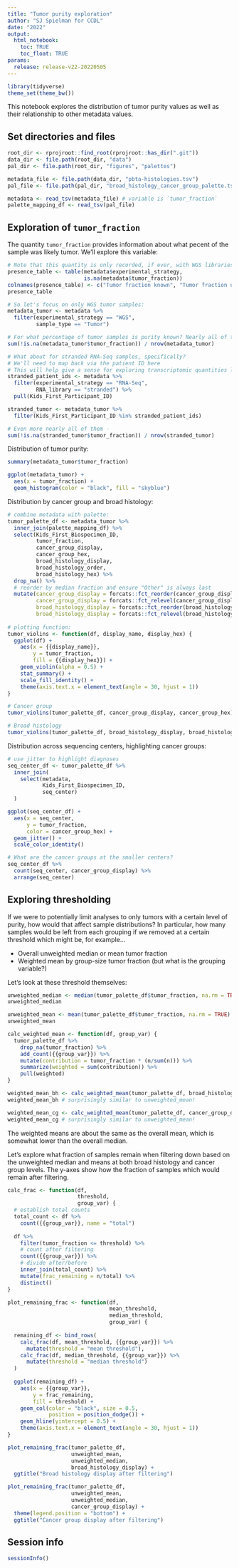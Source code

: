 ```yaml
---
title: "Tumor purity exploration"
author: "SJ Spielman for CCDL"
date: "2022"
output: 
  html_notebook:
    toc: TRUE
    toc_float: TRUE
params:
  release: release-v22-20220505 
---
```


```r
library(tidyverse)
theme_set(theme_bw())
```
This notebook explores the distribution of tumor purity values as well as their relationship to other metadata values.

## Set directories and files
```r
root_dir <- rprojroot::find_root(rprojroot::has_dir(".git"))
data_dir <- file.path(root_dir, "data")
pal_dir <- file.path(root_dir, "figures", "palettes")

metadata_file <- file.path(data_dir, "pbta-histologies.tsv")
pal_file <- file.path(pal_dir, "broad_histology_cancer_group_palette.tsv")

metadata <- read_tsv(metadata_file) # variable is `tumor_fraction`
palette_mapping_df <- read_tsv(pal_file)
```
## Exploration of `tumor_fraction`

The quantity `tumor_fraction` provides information about what pecent of the sample was likely tumor. 
We'll explore this variable:

```r

# Note that this quantity is only recorded, if ever, with WGS libraries: 
presence_table <- table(metadata$experimental_strategy,
                        is.na(metadata$tumor_fraction))
colnames(presence_table) <- c("Tumor fraction known", "Tumor fraction unknown")
presence_table

# So let's focus on only WGS tumor samples:
metadata_tumor <- metadata %>%
  filter(experimental_strategy == "WGS", 
         sample_type == "Tumor")

# For what percentage of tumor samples is purity known? Nearly all of them!
sum(!is.na(metadata_tumor$tumor_fraction)) / nrow(metadata_tumor)

# What about for stranded RNA-Seq samples, specifically?
# We'll need to map back via the patient ID here
# This will help give a sense for exploring transcriptomic quantities later
stranded_patient_ids <- metadata %>%
  filter(experimental_strategy == "RNA-Seq", 
         RNA_library == "stranded") %>%
  pull(Kids_First_Participant_ID)

stranded_tumor <- metadata_tumor %>%
  filter(Kids_First_Participant_ID %in% stranded_patient_ids)

# Even more nearly all of them - 
sum(!is.na(stranded_tumor$tumor_fraction)) / nrow(stranded_tumor)
```


Distribution of tumor purity:
```r
summary(metadata_tumor$tumor_fraction)

ggplot(metadata_tumor) + 
  aes(x = tumor_fraction) + 
  geom_histogram(color = "black", fill = "skyblue")
```


Distribution by cancer group and broad histology:

```r
# combine metadata with palette:
tumor_palette_df <- metadata_tumor %>%
  inner_join(palette_mapping_df) %>%
  select(Kids_First_Biospecimen_ID, 
         tumor_fraction, 
         cancer_group_display, 
         cancer_group_hex, 
         broad_histology_display,
         broad_histology_order,
         broad_histology_hex) %>%
  drop_na() %>%
  # reorder by median fraction and ensure "Other" is always last
  mutate(cancer_group_display = forcats::fct_reorder(cancer_group_display, tumor_fraction), 
         cancer_group_display = forcats::fct_relevel(cancer_group_display, "Other", after = Inf),
         broad_histology_display = forcats::fct_reorder(broad_histology_display, tumor_fraction), 
         broad_histology_display = forcats::fct_relevel(broad_histology_display, "Other", after = Inf))
         
# plotting function:
tumor_violins <- function(df, display_name, display_hex) {
  ggplot(df) + 
    aes(x = {{display_name}},
        y = tumor_fraction, 
        fill = {{display_hex}}) + 
    geom_violin(alpha = 0.5) +
    stat_summary() + 
    scale_fill_identity() + 
    theme(axis.text.x = element_text(angle = 30, hjust = 1)) 
}

# Cancer group
tumor_violins(tumor_palette_df, cancer_group_display, cancer_group_hex)

# Broad histology
tumor_violins(tumor_palette_df, broad_histology_display, broad_histology_hex)
```




Distribution across sequencing centers, highlighting cancer groups:

```r
# use jitter to highlight diagnoses
seq_center_df <- tumor_palette_df %>%
  inner_join(
    select(metadata, 
           Kids_First_Biospecimen_ID, 
           seq_center)
  )

ggplot(seq_center_df) +
  aes(x = seq_center, 
      y = tumor_fraction, 
      color = cancer_group_hex) + 
  geom_jitter() + 
  scale_color_identity()

# What are the cancer groups at the smaller centers?
seq_center_df %>%
  count(seq_center, cancer_group_display) %>%
  arrange(seq_center)
```


## Exploring thresholding

If we were to potentially limit analyses to only tumors with a certain level of purity, how would that affect sample distributions? 
In particular, how many samples would be left from each grouping if we removed at a certain threshold which might be, for example...

- Overall unweighted median or mean tumor fraction
- Weighted mean by group-size tumor fraction (but what is the grouping variable?)

Let's look at these threshold themselves:
```r
unweighted_median <- median(tumor_palette_df$tumor_fraction, na.rm = TRUE)
unweighted_median

unweighted_mean <- mean(tumor_palette_df$tumor_fraction, na.rm = TRUE)
unweighted_mean

calc_weighted_mean <- function(df, group_var) {
  tumor_palette_df %>%
    drop_na(tumor_fraction) %>%
    add_count({{group_var}}) %>%
    mutate(contribution = tumor_fraction * (n/sum(n))) %>%
    summarize(weighted = sum(contribution)) %>% 
    pull(weighted)
}

weighted_mean_bh <- calc_weighted_mean(tumor_palette_df, broad_histology_display)
weighted_mean_bh # surprisingly similar to unweighted_mean!

weighted_mean_cg <- calc_weighted_mean(tumor_palette_df, cancer_group_display)
weighted_mean_cg # surprisingly similar to unweighted_mean!

```

The weighted means are about the same as the overall mean, which is somewhat lower than the overall median. 

Let's explore what fraction of samples remain when filtering down based on the unweighted median and means at both broad histology and cancer group levels.
The y-axes show how the fraction of samples which would remain after filtering.


```r
calc_frac <- function(df, 
                      threshold, 
                      group_var) {
  # establish total counts
  total_count <- df %>%
    count({{group_var}}, name = "total") 
  
  df %>%
    filter(tumor_fraction <= threshold) %>%
    # count after filtering
    count({{group_var}}) %>%
    # divide after/before
    inner_join(total_count) %>%
    mutate(frac_remaining = n/total) %>%
    distinct()
}

plot_remaining_frac <- function(df, 
                                mean_threshold, 
                                median_threshold, 
                                group_var) {
  
  remaining_df <- bind_rows(
    calc_frac(df, mean_threshold, {{group_var}}) %>%
      mutate(threshold = "mean threshold"),
    calc_frac(df, median_threshold, {{group_var}}) %>%
      mutate(threshold = "median threshold")
  )
  
  ggplot(remaining_df) + 
    aes(x = {{group_var}}, 
        y = frac_remaining, 
        fill = threshold) + 
    geom_col(color = "black", size = 0.5, 
             position = position_dodge()) +
    geom_hline(yintercept = 0.5) +
    theme(axis.text.x = element_text(angle = 30, hjust = 1))
}
```


```r
plot_remaining_frac(tumor_palette_df,
                    unweighted_mean, 
                    unweighted_median,
                    broad_histology_display) + 
  ggtitle("Broad histology display after filtering")
```


```r
plot_remaining_frac(tumor_palette_df,
                    unweighted_mean, 
                    unweighted_median,
                    cancer_group_display) + 
  theme(legend.position = "bottom") +
  ggtitle("Cancer group display after filtering")
```


## Session info
```r
sessionInfo()
```
